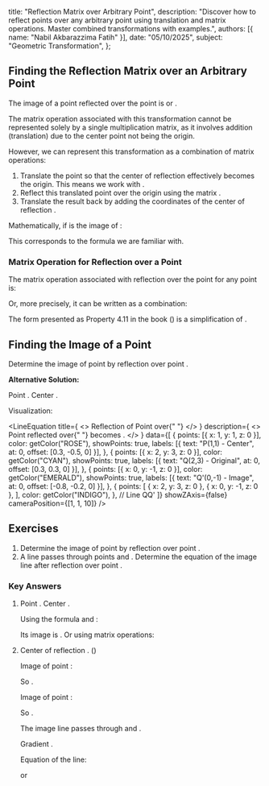 
  title: "Reflection Matrix over Arbitrary Point",
  description: "Discover how to reflect points over any arbitrary point using translation and matrix operations. Master combined transformations with examples.",
  authors: [{ name: "Nabil Akbarazzima Fatih" }],
  date: "05/10/2025",
  subject: "Geometric Transformation",
};

## Finding the Reflection Matrix over an Arbitrary Point

The image of a point <InlineMath math="(x,y)" /> reflected over the point <InlineMath math="(a,b)" /> is <InlineMath math="(-x+2a, -y+2b)" /> or <InlineMath math="(2a-x, 2b-y)" />.

The matrix operation associated with this transformation cannot be represented solely by a single <InlineMath math="2 \times 2" /> multiplication matrix, as it involves addition (translation) due to the center point <InlineMath math="(a,b)" /> not being the origin.

However, we can represent this transformation as a combination of matrix operations:

1. Translate the point <InlineMath math="(x,y)" /> so that the center of reflection <InlineMath math="(a,b)" /> effectively becomes the origin. This means we work with <InlineMath math="(x-a, y-b)" />.
2. Reflect this translated point over the origin using the matrix <InlineMath math="\begin{pmatrix} -1 & 0 \\ 0 & -1 \end{pmatrix}" />.
3. Translate the result back by adding the coordinates of the center of reflection <InlineMath math="(a,b)" />.

Mathematically, if <InlineMath math="(x', y')" /> is the image of <InlineMath math="(x,y)" />:

<div className="flex flex-col gap-4">
  <BlockMath math="\begin{pmatrix} x' \\ y' \end{pmatrix} = \begin{pmatrix} -1 & 0 \\ 0 & -1 \end{pmatrix} \begin{pmatrix} x-a \\ y-b \end{pmatrix} + \begin{pmatrix} a \\ b \end{pmatrix}" />
  <BlockMath math="\begin{pmatrix} x' \\ y' \end{pmatrix} = \begin{pmatrix} -(x-a) \\ -(y-b) \end{pmatrix} + \begin{pmatrix} a \\ b \end{pmatrix} = \begin{pmatrix} -x+a \\ -y+b \end{pmatrix} + \begin{pmatrix} a \\ b \end{pmatrix} = \begin{pmatrix} -x+2a \\ -y+2b \end{pmatrix}" />
</div>

This corresponds to the formula we are familiar with.

### Matrix Operation for Reflection over a Point

The matrix operation associated with reflection over the point <InlineMath math="P(a,b)" /> for any point <InlineMath math="(x,y)" /> is:

<BlockMath math="\begin{pmatrix} x' \\ y' \end{pmatrix} = \begin{pmatrix} -1 & 0 \\ 0 & -1 \end{pmatrix} \begin{pmatrix} x \\ y \end{pmatrix} + 2 \begin{pmatrix} a \\ b \end{pmatrix}" />

Or, more precisely, it can be written as a combination:

<BlockMath math="\begin{pmatrix} x' \\ y' \end{pmatrix} = \begin{pmatrix} -1 & 0 \\ 0 & -1 \end{pmatrix} \left( \begin{pmatrix} x \\ y \end{pmatrix} - \begin{pmatrix} a \\ b \end{pmatrix} \right) + \begin{pmatrix} a \\ b \end{pmatrix}" />

The form presented as Property 4.11 in the book (<InlineMath math="\begin{pmatrix} -1 & 0 \\ 0 & -1 \end{pmatrix} \begin{pmatrix} x \\ y \end{pmatrix} + 2 \begin{pmatrix} a \\ b \end{pmatrix}" />) is a simplification of <InlineMath math="\begin{pmatrix} -x+2a \\ -y+2b \end{pmatrix}" />.

## Finding the Image of a Point

Determine the image of point <InlineMath math="(2,3)" /> by reflection over point <InlineMath math="(1,1)" />.

**Alternative Solution:**

Point <InlineMath math="(x,y) = (2,3)" />. Center <InlineMath math="(a,b) = (1,1)" />.

<div className="flex flex-col gap-4">
  <BlockMath math="\begin{pmatrix} x' \\ y' \end{pmatrix} = \begin{pmatrix} -1 & 0 \\ 0 & -1 \end{pmatrix} \begin{pmatrix} 2 \\ 3 \end{pmatrix} + 2 \begin{pmatrix} 1 \\ 1 \end{pmatrix}" />
  <BlockMath math="= \begin{pmatrix} (-1)(2) + (0)(3) \\ (0)(2) + (-1)(3) \end{pmatrix} + \begin{pmatrix} 2 \\ 2 \end{pmatrix}" />
  <BlockMath math="= \begin{pmatrix} -2 \\ -3 \end{pmatrix} + \begin{pmatrix} 2 \\ 2 \end{pmatrix} = \begin{pmatrix} -2+2 \\ -3+2 \end{pmatrix} = \begin{pmatrix} 0 \\ -1 \end{pmatrix}" />
</div>

Visualization:

<LineEquation
  title={
    <>
      Reflection of Point <InlineMath math="Q(2,3)" /> over{" "}
      <InlineMath math="P(1,1)" />
    </>
  }
  description={
    <>
      Point <InlineMath math="Q(2,3)" /> reflected over{" "}
      <InlineMath math="P(1,1)" /> becomes <InlineMath math="Q'(0,-1)" />.
    </>
  }
  data={[
    {
      points: [{ x: 1, y: 1, z: 0 }],
      color: getColor("ROSE"),
      showPoints: true,
      labels: [{ text: "P(1,1) - Center", at: 0, offset: [0.3, -0.5, 0] }],
    },
    {
      points: [{ x: 2, y: 3, z: 0 }],
      color: getColor("CYAN"),
      showPoints: true,
      labels: [{ text: "Q(2,3) - Original", at: 0, offset: [0.3, 0.3, 0] }],
    },
    {
      points: [{ x: 0, y: -1, z: 0 }],
      color: getColor("EMERALD"),
      showPoints: true,
      labels: [{ text: "Q'(0,-1) - Image", at: 0, offset: [-0.8, -0.2, 0] }],
    },
    {
      points: [
        { x: 2, y: 3, z: 0 },
        { x: 0, y: -1, z: 0 },
      ],
      color: getColor("INDIGO"),
    }, // Line QQ'
  ]}
  showZAxis={false}
  cameraPosition={[1, 1, 10]}
/>

## Exercises

1.  Determine the image of point <InlineMath math="(3,1)" /> by reflection over point <InlineMath math="(-2,-1)" />.
2.  A line passes through points <InlineMath math="A(1,2)" /> and <InlineMath math="B(3,4)" />. Determine the equation of the image line after reflection over point <InlineMath math="C(0,1)" />.

### Key Answers

1.  Point <InlineMath math="(x,y) = (3,1)" />. Center <InlineMath math="(a,b) = (-2,-1)" />.

    Using the formula <InlineMath math="x' = 2a-x" /> and <InlineMath math="y' = 2b-y" />:

    <div className="flex flex-col gap-4">
      <BlockMath math="x' = 2(-2) - 3 = -4 - 3 = -7" />
      <BlockMath math="y' = 2(-1) - 1 = -2 - 1 = -3" />
    </div>

    Its image is <InlineMath math="(-7,-3)" />. Or using matrix operations:

    <BlockMath math="\begin{pmatrix} x' \\ y' \end{pmatrix} = \begin{pmatrix} -1 & 0 \\ 0 & -1 \end{pmatrix} \begin{pmatrix} 3 \\ 1 \end{pmatrix} + 2 \begin{pmatrix} -2 \\ -1 \end{pmatrix} = \begin{pmatrix} -3 \\ -1 \end{pmatrix} + \begin{pmatrix} -4 \\ -2 \end{pmatrix} = \begin{pmatrix} -7 \\ -3 \end{pmatrix}" />

2.  Center of reflection <InlineMath math="C(0,1)" />. (<InlineMath math="a=0, b=1" />)

    Image of point <InlineMath math="A(1,2)" />:

    <div className="flex flex-col gap-4">
      <BlockMath math="x'_A = 2(0)-1 = -1" />
      <BlockMath math="y'_A = 2(1)-2 = 0" />
    </div>

    So <InlineMath math="A'(-1,0)" />.

    Image of point <InlineMath math="B(3,4)" />:

    <div className="flex flex-col gap-4">
      <BlockMath math="x'_B = 2(0)-3 = -3" />
      <BlockMath math="y'_B = 2(1)-4 = -2" />
    </div>

    So <InlineMath math="B'(-3,-2)" />.

    The image line passes through <InlineMath math="A'(-1,0)" /> and <InlineMath math="B'(-3,-2)" />.

    Gradient <InlineMath math="m' = \frac{-2 - 0}{-3 - (-1)} = \frac{-2}{-2} = 1" />.

    Equation of the line:

    <div className="flex flex-col gap-4">
      <BlockMath math="y - y'_A = m'(x - x'_A)" />
      <BlockMath math="y - 0 = 1(x - (-1))" />
      <BlockMath math="y = x + 1" />
    </div>

    or

    <BlockMath math="x - y + 1 = 0" />
